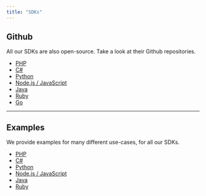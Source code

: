 ```yaml
---
title: "SDKs"
---
```


## Github

All our SDKs are also open-source. Take a look at their Github repositories.

* [PHP](https://github.com/bitmovin/bitmovin-api-sdk-php)
* [C#](https://github.com/bitmovin/bitmovin-api-sdk-dotnet)
* [Python](https://github.com/bitmovin/bitmovin-api-sdk-python)
* [Node.js / JavaScript](https://github.com/bitmovin/bitmovin-api-sdk-javascript)
* [Java](https://github.com/bitmovin/bitmovin-api-sdk-java)
* [Ruby](https://github.com/bitmovin/bitmovin-ruby)
* [Go](https://github.com/bitmovin/bitmovin-api-sdk-go)

---

## Examples

We provide examples for many different use-cases, for all our SDKs.

* [PHP](https://github.com/bitmovin/bitmovin-api-sdk-examples)
* [C#](https://github.com/bitmovin/bitmovin-api-sdk-examples)
* [Python](https://github.com/bitmovin/bitmovin-api-sdk-examples)
* [Node.js / JavaScript](https://github.com/bitmovin/bitmovin-api-sdk-examples)
* [Java](https://github.com/bitmovin/bitmovin-api-sdk-examples)
* [Ruby](https://github.com/bitmovin/bitmovin-ruby/tree/develop/examples)